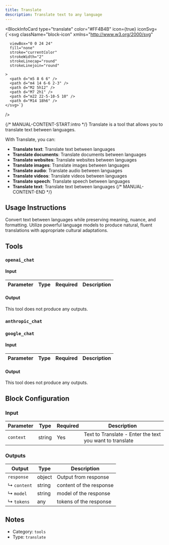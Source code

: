 ```yaml
---
title: Translate
description: Translate text to any language
---
```



<BlockInfoCard 
  type="translate"
  color="#FF4B4B"
  icon={true}
  iconSvg={`<svg className="block-icon"
      xmlns="http://www.w3.org/2000/svg"
      
      
      viewBox="0 0 24 24"
      fill="none"
      stroke="currentColor"
      strokeWidth="2"
      strokeLinecap="round"
      strokeLinejoin="round"
      
    >
      <path d="m5 8 6 6" />
      <path d="m4 14 6-6 2-3" />
      <path d="M2 5h12" />
      <path d="M7 2h1" /> 
      <path d="m22 22-5-10-5 10" />
      <path d="M14 18h6" />
    </svg>`}
/>

{/* MANUAL-CONTENT-START:intro */}
Translate is a tool that allows you to translate text between languages.

With Translate, you can:

- **Translate text**: Translate text between languages
- **Translate documents**: Translate documents between languages
- **Translate websites**: Translate websites between languages
- **Translate images**: Translate images between languages
- **Translate audio**: Translate audio between languages
- **Translate videos**: Translate videos between languages
- **Translate speech**: Translate speech between languages
- **Translate text**: Translate text between languages
{/* MANUAL-CONTENT-END */}


## Usage Instructions

Convert text between languages while preserving meaning, nuance, and formatting. Utilize powerful language models to produce natural, fluent translations with appropriate cultural adaptations.



## Tools

### `openai_chat`

#### Input

| Parameter | Type | Required | Description |
| --------- | ---- | -------- | ----------- |

#### Output

This tool does not produce any outputs.

### `anthropic_chat`


### `google_chat`

#### Input

| Parameter | Type | Required | Description |
| --------- | ---- | -------- | ----------- |

#### Output

This tool does not produce any outputs.



## Block Configuration

### Input

| Parameter | Type | Required | Description | 
| --------- | ---- | -------- | ----------- | 
| `context` | string | Yes | Text to Translate - Enter the text you want to translate |



### Outputs

| Output | Type | Description |
| ------ | ---- | ----------- |
| `response` | object | Output from response |
| ↳ `content` | string | content of the response |
| ↳ `model` | string | model of the response |
| ↳ `tokens` | any | tokens of the response |


## Notes

- Category: `tools`
- Type: `translate`

